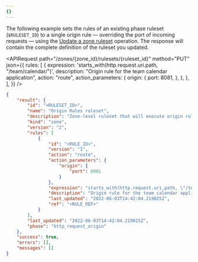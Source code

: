 ```yaml
---
{}
---
```



The following example sets the rules of an existing phase ruleset (`$RULESET_ID`) to a single origin rule — overriding the port of incoming requests — using the [Update a zone ruleset](/api/resources/rulesets/methods/update/) operation. The response will contain the complete definition of the ruleset you updated.

<APIRequest
	path="/zones/{zone_id}/rulesets/{ruleset_id}"
	method="PUT"
	json={{
		rules: [
			{
				expression: 'starts_with(http.request.uri.path, "/team/calendar/")',
				description: "Origin rule for the team calendar application",
				action: "route",
				action_parameters: {
					origin: {
						port: 8081,
					},
				},
			},
		],
	}}
/>

```json output
{
	"result": {
		"id": "<RULESET_ID>",
		"name": "Origin Rules ruleset",
		"description": "Zone-level ruleset that will execute origin rules.",
		"kind": "zone",
		"version": "2",
		"rules": [
			{
				"id": "<RULE_ID>",
				"version": "1",
				"action": "route",
				"action_parameters": {
					"origin": {
						"port": 8081
					}
				},
				"expression": "starts_with(http.request.uri.path, \"/team/calendar/\")",
				"description": "Origin rule for the team calendar application",
				"last_updated": "2022-06-03T14:42:04.219025Z",
				"ref": "<RULE_REF>"
			}
		],
		"last_updated": "2022-06-03T14:42:04.219025Z",
		"phase": "http_request_origin"
	},
	"success": true,
	"errors": [],
	"messages": []
}
```
